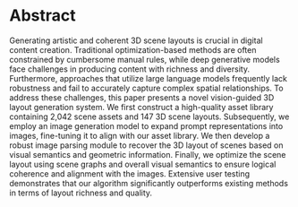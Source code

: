 # Abstract

Generating artistic and coherent 3D scene layouts is crucial in digital content creation. Traditional optimization-based methods are often constrained by cumbersome manual rules, while deep generative models face challenges in producing content with richness and diversity. Furthermore, approaches that utilize large language models frequently lack robustness and fail to accurately capture complex spatial relationships. To address these challenges, this paper presents a novel vision-guided 3D layout generation system. 
We first construct a high-quality asset library containing 2,042 scene assets and 147 3D scene layouts. Subsequently, we employ an image generation model to expand prompt representations into images, fine-tuning it to align with our asset library. We then develop a robust image parsing module to recover the 3D layout of scenes based on visual semantics and geometric information. Finally, we optimize the scene layout using scene graphs and overall visual semantics to ensure logical coherence and alignment with the images. Extensive user testing demonstrates that our algorithm significantly outperforms existing methods in terms of layout richness and quality.